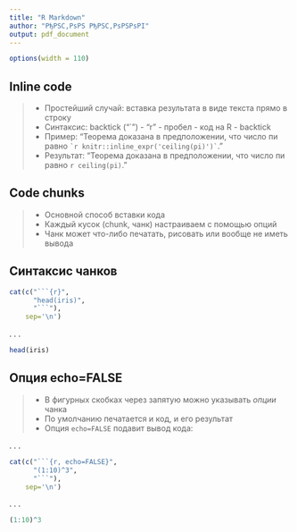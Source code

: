 ```yaml
---
title: "R Markdown"
author: "РђРЅС‚РѕРЅ РђРЅС‚РѕРЅРѕРІ"
output: pdf_document
---
```


```r
options(width = 110)
```

## Inline code

>- Простейший случай: вставка результата в виде текста прямо в строку
>- Синтаксис: backtick ("`") - "r" - пробел - код на R - backtick
>- Пример: "Теорема доказана в предположении, что число пи равно `` `r knitr::inline_expr('ceiling(pi)')` ``."
>- Результат: "Теорема доказана в предположении, что число пи равно `r ceiling(pi)`."

## Code chunks

>- Основной способ вставки кода
>- Каждый кусок (chunk, чанк) настраиваем с помощью опций
>- Чанк может что-либо печатать, рисовать или вообще не иметь вывода

## Синтаксис чанков

```r
cat(c("```{r}",
      "head(iris)",
      "```"), 
    sep='\n')
```

. . .

```r
head(iris)
```

## Опция echo=FALSE

>- В фигурных скобках через запятую можно указывать _опции_ чанка
>- По умолчанию печатается и код, и его результат
>- Опция `echo=FALSE` подавит вывод кода:

. . .

```r
cat(c("```{r, echo=FALSE}",
      "(1:10)^3",
      "```"), 
    sep='\n')
```

. . .

```r
(1:10)^3
```
